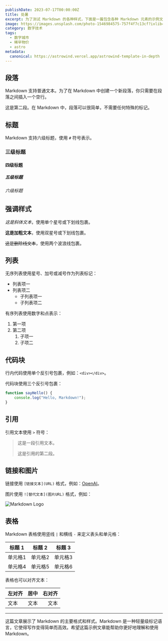 ```yaml
---
publishDate: 2023-07-17T00:00:00Z
title: 处暑
excerpt: 为了测试 Markdown 的各种样式，下面是一篇包含各种 Markdown 元素的示例文章。这篇文章将包括标题、段落、强调样式、列表、代码块、引用、链接和图片等元素。
image: https://images.unsplash.com/photo-1546984575-757f4f7c13cf?ixlib=rb-4.0.3&ixid=M3wxMjA3fDB8MHxwaG90by1wYWdlfHx8fGVufDB8fHx8fA%3D%3D&auto=format&fit=crop&w=2070&q=80
category: 数字技术
tags:
  - 数字城市
  - 稀罕物价
  - astro
metadata:
  canonical: https://astrowind.vercel.app/astrowind-template-in-depth
---
```




## 段落

Markdown 支持普通文本。为了在 Markdown 中创建一个新段落，你只需要在段落之间插入一个空行。

这是第二段。在 Markdown 中，段落可以很简单，不需要任何特殊的标记。

## 标题

Markdown 支持六级标题，使用 `#` 符号表示。

### 三级标题

#### 四级标题

##### 五级标题

###### 六级标题

## 强调样式

*这是斜体文本*，使用单个星号或下划线包裹。

**这是加粗文本**，使用双星号或下划线包裹。

~~这是删除线文本~~，使用两个波浪线包裹。

## 列表

无序列表使用星号、加号或减号作为列表标记：

- 列表项一
- 列表项二
  - 子列表项一
  - 子列表项二

有序列表使用数字和点表示：

1. 第一项
2. 第二项
   1. 子项一
   2. 子项二

## 代码块

行内代码使用单个反引号包裹，例如：`<div></div>`。

代码块使用三个反引号包裹：

```javascript
function sayHello() {
    console.log("Hello, Markdown!");
}
```

## 引用

引用文本使用 `>` 符号：

> 这是一段引用文本。
>
> 这是引用的第二段。

## 链接和图片

链接使用 `[链接文本](URL)` 格式，例如：[OpenAI](https://openai.com)。

图片使用 `![替代文本](图片URL)` 格式，例如：

![Markdown Logo](https://images.unsplash.com/photo-1546984575-757f4f7c13cf?ixlib=rb-4.0.3&ixid=M3wxMjA3fDB8MHxwaG90by1wYWdlfHx8fGVufDB8fHx8fA%3D%3D&auto=format&fit=crop&w=2070&q=80)

## 表格

Markdown 表格使用竖线 `|` 和横线 `-` 来定义表头和单元格：

| 标题 1 | 标题 2 | 标题 3 |
|--------|-------|-------|
| 单元格1 | 单元格2 | 单元格3 |
| 单元格4 | 单元格5 | 单元格6 |

表格也可以对齐文本：

| 左对齐 | 居中  | 右对齐 |
|:------|:----:|------:|
| 文本  | 文本 | 文本  |

---

这篇文章展示了 Markdown 的主要格式和样式。Markdown 是一种轻量级标记语言，它使得写作变得简单而高效。希望这篇示例文章能帮助你更好地理解和使用 Markdown。
